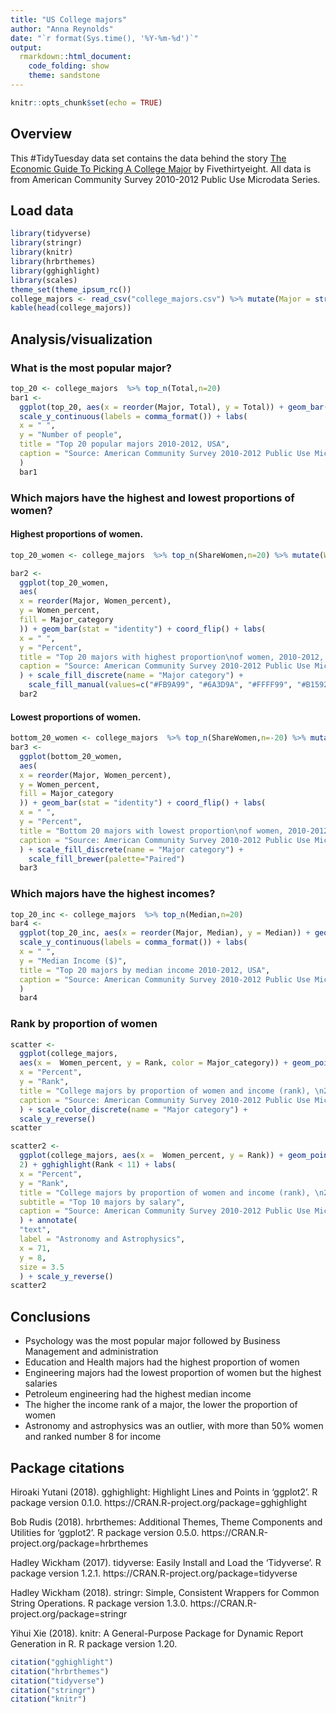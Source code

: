 ---
title: "US College majors"
author: "Anna Reynolds"
date: "`r format(Sys.time(), '%Y-%m-%d')`"
output: 
  rmarkdown::html_document:
    code_folding: show
    theme: sandstone
---

```{r setup, include=FALSE}
knitr::opts_chunk$set(echo = TRUE)
```

## Overview
This #TidyTuesday data set contains the data behind the story [The Economic Guide To Picking A College Major](https://fivethirtyeight.com/features/the-economic-guide-to-picking-a-college-major/){target="_blank"} by Fivethirtyeight. All data is from American Community Survey 2010-2012 Public Use Microdata Series.

## Load data
```{r , warning=FALSE, message=FALSE}
library(tidyverse)
library(stringr)
library(knitr)
library(hrbrthemes)
library(gghighlight)
library(scales)
theme_set(theme_ipsum_rc())
college_majors <- read_csv("college_majors.csv") %>% mutate(Major = str_to_title(Major)) %>% mutate(Women_percent=ShareWomen*100)
kable(head(college_majors))
```

## Analysis/visualization
### What is the most popular major?

```{r bar chart, fig.width=8, fig.height=10}
top_20 <- college_majors  %>% top_n(Total,n=20)
bar1 <-
  ggplot(top_20, aes(x = reorder(Major, Total), y = Total)) + geom_bar(stat = "identity") + coord_flip() +
  scale_y_continuous(labels = comma_format()) + labs(
  x = " ",
  y = "Number of people",
  title = "Top 20 popular majors 2010-2012, USA",
  caption = "Source: American Community Survey 2010-2012 Public Use Microdata Series"
  )
  bar1
```

### Which majors have the highest and lowest proportions of women?
#### Highest proportions of women.
```{r bar chart 2, fig.width=8, fig.height=6}
top_20_women <- college_majors  %>% top_n(ShareWomen,n=20) %>% mutate(Women_percent=ShareWomen*100)

bar2 <-
  ggplot(top_20_women,
  aes(
  x = reorder(Major, Women_percent),
  y = Women_percent,
  fill = Major_category
  )) + geom_bar(stat = "identity") + coord_flip() + labs(
  x = " ",
  y = "Percent",
  title = "Top 20 majors with highest proportion\nof women, 2010-2012, USA",
  caption = "Source: American Community Survey 2010-2012 Public Use Microdata Series"
  ) + scale_fill_discrete(name = "Major category") +
    scale_fill_manual(values=c("#FB9A99", "#6A3D9A", "#FFFF99", "#B15928", "#CAB2D6"))
  bar2
```

#### Lowest proportions of women.
```{r bar chart 3, fig.width=8, fig.height=6}
bottom_20_women <- college_majors  %>% top_n(ShareWomen,n=-20) %>% mutate(Women_percent=ShareWomen*100)
bar3 <-
  ggplot(bottom_20_women,
  aes(
  x = reorder(Major, Women_percent),
  y = Women_percent,
  fill = Major_category
  )) + geom_bar(stat = "identity") + coord_flip() + labs(
  x = " ",
  y = "Percent",
  title = "Bottom 20 majors with lowest proportion\nof women, 2010-2012, USA",
  caption = "Source: American Community Survey 2010-2012 Public Use Microdata Series"
  ) + scale_fill_discrete(name = "Major category") +
    scale_fill_brewer(palette="Paired")
  bar3
```

### Which majors have the highest incomes?
```{r bar chart 4, fig.width=10, fig.height=8}
top_20_inc <- college_majors  %>% top_n(Median,n=20)
bar4 <-
  ggplot(top_20_inc, aes(x = reorder(Major, Median), y = Median)) + geom_bar(stat = "identity") + coord_flip() +
  scale_y_continuous(labels = comma_format()) + labs(
  x = " ",
  y = "Median Income ($)",
  title = "Top 20 majors by median income 2010-2012, USA",
  caption = "Source: American Community Survey 2010-2012 Public Use Microdata Series"
  )
  bar4
```

### Rank by proportion of women
```{r scatterplot, fig.width=10, fig.height=8, warning=FALSE, message=FALSE}
scatter <-
  ggplot(college_majors,
  aes(x =  Women_percent, y = Rank, color = Major_category)) + geom_point() + labs(
  x = "Percent",
  y = "Rank",
  title = "College majors by proportion of women and income (rank), \n2010-2012, USA",
  caption = "Source: American Community Survey 2010-2012 Public Use Microdata Series"
  ) + scale_color_discrete(name = "Major category") +
  scale_y_reverse()
scatter
```

```{r scatterplot2, warning=FALSE}
scatter2 <-
  ggplot(college_majors, aes(x =  Women_percent, y = Rank)) + geom_point(size =
  2) + gghighlight(Rank < 11) + labs(
  x = "Percent",
  y = "Rank",
  title = "College majors by proportion of women and income (rank), \n2010-2012, USA",
  subtitle = "Top 10 majors by salary",
  caption = "Source: American Community Survey 2010-2012 Public Use Microdata Series"
  ) + annotate(
  "text",
  label = "Astronomy and Astrophysics",
  x = 71,
  y = 8,
  size = 3.5
  ) + scale_y_reverse()
scatter2
```

## Conclusions
+ Psychology was the most popular major followed by Business Management and administration
+ Education and Health majors had the highest proportion of women
+ Engineering majors had the lowest proportion of women but the highest salaries
+ Petroleum engineering had the highest median income
+ The higher the income rank of a major, the lower the proportion of women
+ Astronomy and astrophysics was an outlier, with more than 50% women and ranked number 8 for income

## Package citations
  Hiroaki Yutani (2018). gghighlight: Highlight Lines and Points in
  'ggplot2'. R package version 0.1.0.
  https://CRAN.R-project.org/package=gghighlight
  
  Bob Rudis (2018). hrbrthemes: Additional Themes, Theme Components and
  Utilities for 'ggplot2'. R package version 0.5.0.
  https://CRAN.R-project.org/package=hrbrthemes
  
  Hadley Wickham (2017). tidyverse: Easily Install and Load the
  'Tidyverse'. R package version 1.2.1.
  https://CRAN.R-project.org/package=tidyverse
  
  Hadley Wickham (2018). stringr: Simple, Consistent Wrappers for Common
  String Operations. R package version 1.3.0.
  https://CRAN.R-project.org/package=stringr
  
  Yihui Xie (2018). knitr: A General-Purpose Package for Dynamic Report
  Generation in R. R package version 1.20.
  
```{r citation, echo=FALSE, eval=FALSE}
citation("gghighlight")
citation("hrbrthemes")
citation("tidyverse")
citation("stringr")
citation("knitr")
```

